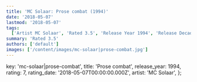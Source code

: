```yaml
---
title: 'MC Solaar: Prose combat (1994)'
date: '2018-05-07'
lastmod: '2018-05-07'
tags:
  ['Artist MC Solaar', 'Rated 3.5', 'Release Year 1994', 'Release Decade 1990']
summary: 'Rated 3.5'
authors: ['default']
images: ['/content/images/mc-solaar|prose-combat.jpg']
---
```


  key: 'mc-solaar|prose-combat',
  title: 'Prose combat',
  release_year: 1994,
  rating: 7,
  rating_date: '2018-05-07T00:00:00.000Z',
  artist: 'MC Solaar',
};

<MusicRating data={data} />
